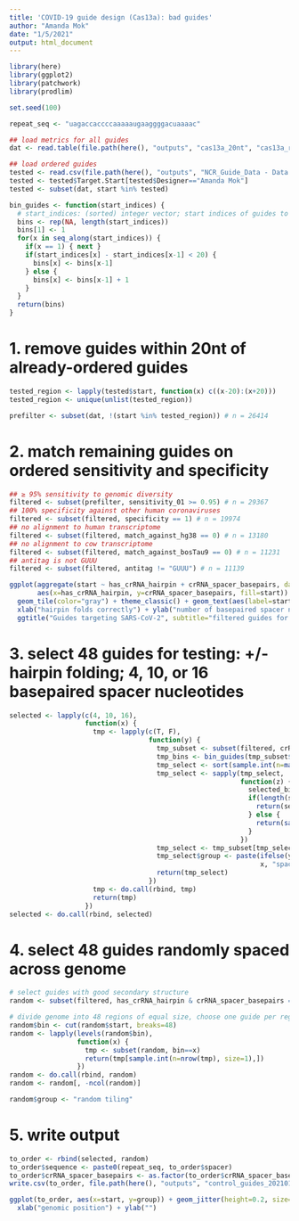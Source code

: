 ```yaml
---
title: 'COVID-19 guide design (Cas13a): bad guides'
author: "Amanda Mok"
date: "1/5/2021"
output: html_document
---
```


```r
library(here)
library(ggplot2)
library(patchwork)
library(prodlim)

set.seed(100)

repeat_seq <- "uagaccaccccaaaaaugaaggggacuaaaac"

## load metrics for all guides
dat <- read.table(file.path(here(), "outputs", "cas13a_20nt", "cas13a_results_summary.txt"))

## load ordered guides
tested <- read.csv(file.path(here(), "outputs", "NCR_Guide_Data - Data.csv"))
tested <- tested$Target.Start[tested$Designer=="Amanda Mok"]
tested <- subset(dat, start %in% tested)

bin_guides <- function(start_indices) {
  # start_indices: (sorted) integer vector; start indices of guides to bin
  bins <- rep(NA, length(start_indices))
  bins[1] <- 1
  for(x in seq_along(start_indices)) {
    if(x == 1) { next }
    if(start_indices[x] - start_indices[x-1] < 20) {
      bins[x] <- bins[x-1]
    } else {
      bins[x] <- bins[x-1] + 1
    }
  }
  return(bins)
}
```

# 1. remove guides within 20nt of already-ordered guides

```r
tested_region <- lapply(tested$start, function(x) c((x-20):(x+20)))
tested_region <- unique(unlist(tested_region))

prefilter <- subset(dat, !(start %in% tested_region)) # n = 26414
```

# 2. match remaining guides on ordered sensitivity and specificity

```r
## ≥ 95% sensitivity to genomic diversity
filtered <- subset(prefilter, sensitivity_01 >= 0.95) # n = 29367
## 100% specificity against other human coronaviruses
filtered <- subset(filtered, specificity == 1) # n = 19974
## no alignment to human transcriptome
filtered <- subset(filtered, match_against_hg38 == 0) # n = 13180
## no alignment to cow transcriptome
filtered <- subset(filtered, match_against_bosTau9 == 0) # n = 11231
## antitag is not GUUU
filtered <- subset(filtered, antitag != "GUUU") # n = 11139

ggplot(aggregate(start ~ has_crRNA_hairpin + crRNA_spacer_basepairs, data=filtered, FUN=length),
       aes(x=has_crRNA_hairpin, y=crRNA_spacer_basepairs, fill=start)) + 
  geom_tile(color="gray") + theme_classic() + geom_text(aes(label=start), col="white") +
  xlab("hairpin folds correctly") + ylab("number of basepaired spacer nucleotides") + labs(fill="") +
  ggtitle("Guides targeting SARS-CoV-2", subtitle="filtered guides for QC and within 20nt of ordered guides, n=9392")
```

# 3. select 48 guides for testing: +/- hairpin folding; 4, 10, or 16 basepaired spacer nucleotides

```r
selected <- lapply(c(4, 10, 16),
                   function(x) {
                     tmp <- lapply(c(T, F),
                                   function(y) {
                                     tmp_subset <- subset(filtered, crRNA_spacer_basepairs==x & has_crRNA_hairpin==y)
                                     tmp_bins <- bin_guides(tmp_subset$start)
                                     tmp_select <- sort(sample.int(n=max(tmp_bins), size=8))
                                     tmp_select <- sapply(tmp_select,
                                                          function(z) {
                                                            selected_bin <- which(tmp_bins==z)
                                                            if(length(selected_bin)==1) {
                                                              return(selected_bin)
                                                            } else {
                                                              return(sample(selected_bin, size=1))
                                                            }
                                                          })
                                     tmp_select <- tmp_subset[tmp_select,]
                                     tmp_select$group <- paste(ifelse(y, "intact hairpin", "misfolded hairpin"), "/",
                                                               x, "spacer basepairs")
                                     return(tmp_select)
                                   })
                     tmp <- do.call(rbind, tmp)
                     return(tmp)
                   })
selected <- do.call(rbind, selected)
```

# 4. select 48 guides randomly spaced across genome

```r
# select guides with good secondary structure
random <- subset(filtered, has_crRNA_hairpin & crRNA_spacer_basepairs == 0) # n = 2308

# divide genome into 48 regions of equal size, choose one guide per region
random$bin <- cut(random$start, breaks=48)
random <- lapply(levels(random$bin),
                 function(x) {
                   tmp <- subset(random, bin==x)
                   return(tmp[sample.int(n=nrow(tmp), size=1),])
                 })
random <- do.call(rbind, random)
random <- random[, -ncol(random)]

random$group <- "random tiling"
```

# 5. write output
```r
to_order <- rbind(selected, random)
to_order$sequence <- paste0(repeat_seq, to_order$spacer)
to_order$crRNA_spacer_basepairs <- as.factor(to_order$crRNA_spacer_basepairs)
write.csv(to_order, file.path(here(), "outputs", "control_guides_20210106.csv"), row.names=F)

ggplot(to_order, aes(x=start, y=group)) + geom_jitter(height=0.2, size=2, alpha=0.75) + theme_classic() +
  xlab("genomic position") + ylab("")
```